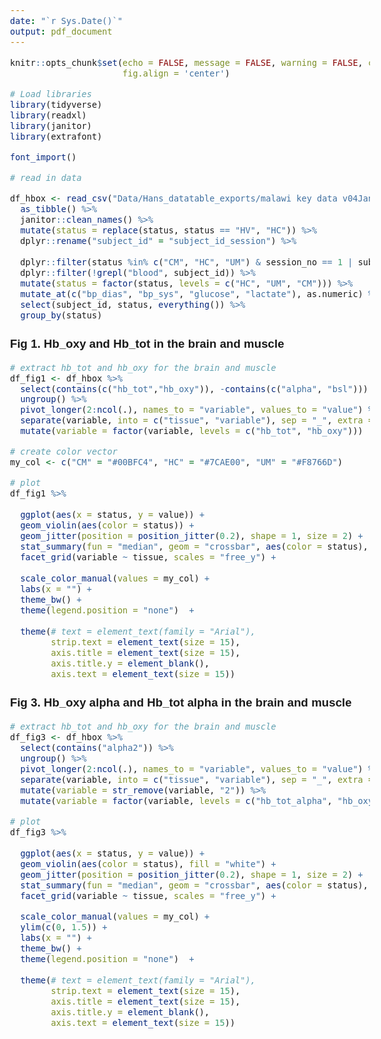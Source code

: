 ```yaml
---
date: "`r Sys.Date()`"
output: pdf_document
---
```


<style type="text/css">
  body{
  font-family: Arial;
  font-size: 12pt;
}
</style>

```r

knitr::opts_chunk$set(echo = FALSE, message = FALSE, warning = FALSE, comment = "", fig.height = 6, fig.width = 10, 
                      fig.align = 'center')

# Load libraries
library(tidyverse)
library(readxl)
library(janitor)
library(extrafont)

font_import()

```

```r

# read in data

df_hbox <- read_csv("Data/Hans_datatable_exports/malawi key data v04Jan2022.csv") %>% 
  as_tibble() %>% 
  janitor::clean_names() %>% 
  mutate(status = replace(status, status == "HV", "HC")) %>% 
  dplyr::rename("subject_id" = "subject_id_session") %>% 
  
  dplyr::filter(status %in% c("CM", "HC", "UM") & session_no == 1 | subject_id == "TM0003CM01") %>% 
  dplyr::filter(!grepl("blood", subject_id)) %>% 
  mutate(status = factor(status, levels = c("HC", "UM", "CM"))) %>% 
  mutate_at(c("bp_dias", "bp_sys", "glucose", "lactate"), as.numeric) %>% # converts remaining character variables to numerics
  select(subject_id, status, everything()) %>% 
  group_by(status)

```

### Fig 1. Hb_oxy and Hb_tot in the brain and muscle
```r

# extract hb_tot and hb_oxy for the brain and muscle
df_fig1 <- df_hbox %>% 
  select(contains(c("hb_tot","hb_oxy")), -contains(c("alpha", "bsl"))) %>%
  ungroup() %>% 
  pivot_longer(2:ncol(.), names_to = "variable", values_to = "value") %>% 
  separate(variable, into = c("tissue", "variable"), sep = "_", extra = "merge") %>% 
  mutate(variable = factor(variable, levels = c("hb_tot", "hb_oxy")))

# create color vector
my_col <- c("CM" = "#00BFC4", "HC" = "#7CAE00", "UM" = "#F8766D")

# plot
df_fig1 %>% 
  
  ggplot(aes(x = status, y = value)) +
  geom_violin(aes(color = status)) +
  geom_jitter(position = position_jitter(0.2), shape = 1, size = 2) +
  stat_summary(fun = "median", geom = "crossbar", aes(color = status), size = 0.2, width = 0.5) +
  facet_grid(variable ~ tissue, scales = "free_y") +
  
  scale_color_manual(values = my_col) +
  labs(x = "") +
  theme_bw() +
  theme(legend.position = "none")  +
  
  theme(# text = element_text(family = "Arial"),
        strip.text = element_text(size = 15),
        axis.title = element_text(size = 15),
        axis.title.y = element_blank(),
        axis.text = element_text(size = 15))

```

### Fig 3. Hb_oxy alpha and Hb_tot alpha in the brain and muscle
```r

# extract hb_tot and hb_oxy for the brain and muscle
df_fig3 <- df_hbox %>% 
  select(contains("alpha2")) %>%
  ungroup() %>% 
  pivot_longer(2:ncol(.), names_to = "variable", values_to = "value") %>% 
  separate(variable, into = c("tissue", "variable"), sep = "_", extra = "merge") %>% 
  mutate(variable = str_remove(variable, "2")) %>% 
  mutate(variable = factor(variable, levels = c("hb_tot_alpha", "hb_oxy_alpha")))

# plot
df_fig3 %>% 
  
  ggplot(aes(x = status, y = value)) +
  geom_violin(aes(color = status), fill = "white") +
  geom_jitter(position = position_jitter(0.2), shape = 1, size = 2) +
  stat_summary(fun = "median", geom = "crossbar", aes(color = status), size = 0.2, width = 0.5) +
  facet_grid(variable ~ tissue, scales = "free_y") +

  scale_color_manual(values = my_col) +
  ylim(c(0, 1.5)) +
  labs(x = "") +
  theme_bw() +
  theme(legend.position = "none")  +
  
  theme(# text = element_text(family = "Arial"),
        strip.text = element_text(size = 15),
        axis.title = element_text(size = 15),
        axis.title.y = element_blank(),
        axis.text = element_text(size = 15))

```

